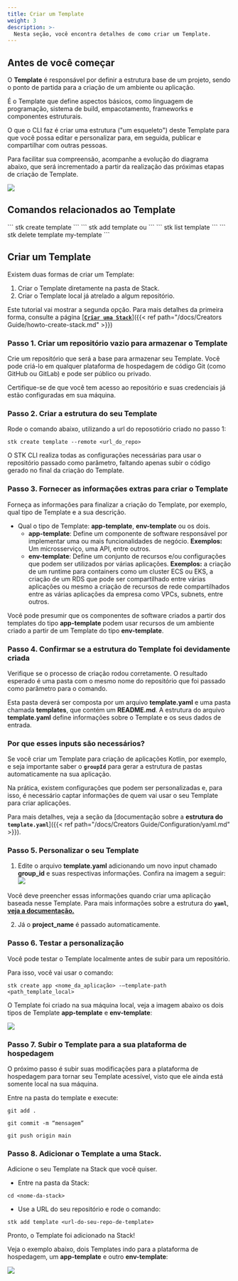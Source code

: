 ```yaml
---
title: Criar um Template
weight: 3
description: >-
  Nesta seção, você encontra detalhes de como criar um Template.
---
```


## **Antes de você começar**

O **Template** é responsável por definir a estrutura base de um projeto, sendo o ponto de partida para a criação de um ambiente ou aplicação.

É o Template que define aspectos básicos, como linguagem de programação, sistema de build, empacotamento, frameworks e componentes estruturais.

O que o CLI faz é criar uma estrutura ("um esqueleto") deste Template para que você possa editar e personalizar para, em seguida, publicar e compartilhar com outras pessoas.

Para facilitar sua compreensão, acompanhe a evolução do diagrama abaixo, que será incrementado a partir da realização das próximas etapas de criação de Template.

![](/v3.0.0/ptbr/guia_diagrama_inicial1.png)

## **Comandos relacionados ao Template**
<tabs name="T1">
<tab title="1. Criar novos Templates" >
```
stk create template
```
</tab>
<tab title="2. Adicionar Templates às stack já criadas" >
```
stk add template <template-repo-url> ou <path-para-pasta-do-template> 
```
</tab>
<tab title="3. Listar Templates disponíveis" >
```
stk list template
```
</tab>

<tab title="4. Remover Templates dentro de um projeto" >
```
stk delete template my-template
```
</tab>
</tabs>

## **Criar um Template**

Existem duas formas de criar um Template:
1. Criar o Template diretamente na pasta de Stack.
2. Criar o Template local já atrelado a algum repositório.

Este tutorial vai mostrar a segunda opção. Para mais detalhes da primeira forma, consulte a página [<ins>**`Criar uma Stack`**</ins>]({{< ref path="/docs/Creators Guide/howto-create-stack.md" >}})

### **Passo 1. Criar um repositório vazio para armazenar o Template** 
Crie um repositório que será a base para armazenar seu Template. Você pode criá-lo em qualquer plataforma de hospedagem de código Git (como GitHub ou GitLab) e pode ser público ou privado.

Certifique-se de que você tem acesso ao repositório e suas credenciais já estão configuradas em sua máquina.

### **Passo 2. Criar a estrutura do seu Template**  
Rode o comando abaixo, utilizando a url do reposotiório criado no passo 1:  

```
stk create template --remote <url_do_repo>
```
O STK CLI realiza todas as configurações necessárias para usar o repositório passado como parâmetro, faltando apenas subir o código gerado no final da criação do Template.

### **Passo 3. Fornecer as informações extras para criar o Template**  
Forneça as informações para finalizar a criação do Template, por exemplo, qual tipo de Template e a sua descrição.

- Qual o tipo de Template: **app-template**, **env-template** ou os dois.
  - **app-template**: Define um componente de software responsável por implementar uma ou mais funcionalidades de negócio.
  **Exemplos:** Um microsserviço, uma API, entre outros.
  -  **env-template**: Define um conjunto de recursos e/ou configurações que podem ser utilizados por várias aplicações.
  **Exemplos:** a criação de um runtime para containers como um cluster ECS ou EKS, a criação de um RDS que pode ser compartilhado entre várias aplicações ou mesmo a criação de recursos de rede compartilhados entre as várias aplicações da empresa como VPCs, subnets, entre outros.  

<alert color="secondary">

Você pode presumir que os componentes de software criados a partir dos templates do tipo **app-template** podem usar recursos de um ambiente criado a partir de um Template do tipo **env-template**.

</alert>

### **Passo 4. Confirmar se a estrutura do Template foi devidamente criada**  
Verifique se o processo de criação rodou corretamente. O resultado esperado é uma pasta com o mesmo nome do repositório que foi passado como parâmetro para o comando.

Esta pasta deverá ser composta por um arquivo **template.yaml** e uma pasta chamada **templates**, que contém um **README.md**. 
A estrutura do arquivo **template.yaml** define informações sobre o Template e os seus dados de entrada.

### **Por que esses inputs são necessários?**  
Se você criar um Template para criação de aplicações Kotlin, por exemplo, e seja importante saber o **`groupId`** para gerar a estrutura de pastas automaticamente na sua aplicação.

Na prática, existem configurações que podem ser personalizadas e, para isso, é necessário captar informações de quem vai usar o seu Template para criar aplicações.

Para mais detalhes, veja a seção da [documentação sobre a **estrutura do `template.yaml`**]({{< ref path="/docs/Creators Guide/Configuration/yaml.md" >}}).

### **Passo 5. Personalizar o seu Template**  
1. Edite o arquivo **template.yaml** adicionando um novo input chamado **group_id** e suas respectivas informações. Confira na imagem a seguir:
![](/v3.0.0/ptbr/guia_estrutura_plugin_yaml_template.png)

Você deve preencher essas informações quando criar uma aplicação baseada nesse Template.
Para mais informações sobre a estrutura do **`yaml`**, [**veja a documentação.**](https://learnxinyminutes.com/docs/yaml/)

2. Já o **project_name** é passado automaticamente.

### **Passo 6. Testar a personalização**  
Você pode testar o Template localmente antes de subir para um repositório. 

Para isso, você vai usar o comando:   
```
stk create app <nome_da_aplicação> -–template-path <path_template_local>
```

O Template foi criado na sua máquina local, veja a imagem abaixo os dois tipos de Template **app-template** e **env-template**:

![](/v3.0.0/ptbr/guia_diagrama_template_local1.png)

### **Passo 7. Subir o Template para a sua plataforma de hospedagem**  
O próximo passo é subir suas modificações para a plataforma de hospedagem para tornar seu Template acessível, visto que ele ainda está somente local na sua máquina.  

Entre na pasta do template e execute:
```
git add .
```
```
git commit -m “mensagem”
```
```
git push origin main
```
### **Passo 8. Adicionar o Template a uma Stack.**
Adicione o seu Template na Stack que você quiser. 

- Entre na pasta da Stack:
```
cd <nome-da-stack>
```
- Use a URL do seu repositório e rode o comando:
```
stk add template <url-do-seu-repo-de-template>
```
Pronto, o Template foi adicionado na Stack! 

Veja o exemplo abaixo, dois Templates indo para a plataforma de hospedagem, um **app-template** e outro **env-template**:

![](/v3.0.0/ptbr/guia_diagrama_template_github1.png)

